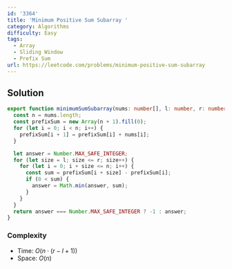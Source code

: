```yaml
---
id: '3364'
title: 'Minimum Positive Sum Subarray '
category: Algorithms
difficulty: Easy
tags:
  - Array
  - Sliding Window
  - Prefix Sum
url: https://leetcode.com/problems/minimum-positive-sum-subarray
---
```


## Solution

```typescript filename="solution.ts" copy
export function minimumSumSubarray(nums: number[], l: number, r: number): number {
  const n = nums.length;
  const prefixSum = new Array(n + 1).fill(0);
  for (let i = 0; i < n; i++) {
    prefixSum[i + 1] = prefixSum[i] + nums[i];
  }

  let answer = Number.MAX_SAFE_INTEGER;
  for (let size = l; size <= r; size++) {
    for (let i = 0; i + size <= n; i++) {
      const sum = prefixSum[i + size] - prefixSum[i];
      if (0 < sum) {
        answer = Math.min(answer, sum);
      }
    }
  }
  return answer === Number.MAX_SAFE_INTEGER ? -1 : answer;
}
```

### Complexity

- Time: $O(n \cdot (r - l + 1))$
- Space: $O(n)$
